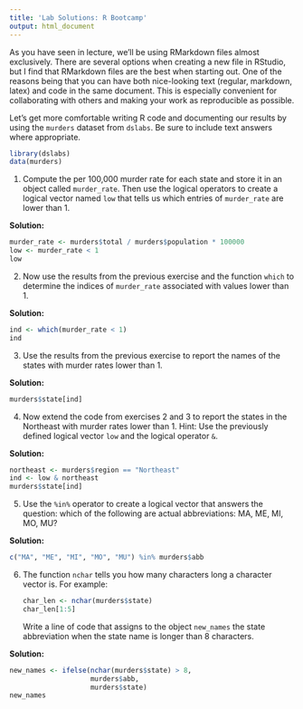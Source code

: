 ```yaml
---
title: 'Lab Solutions: R Bootcamp'
output: html_document
---
```


As you have seen in lecture, we’ll be using RMarkdown files almost exclusively. There are several options when creating a new file in RStudio, but I find that RMarkdown files are the best when starting out. One of the reasons being that you can have both nice-looking text (regular, markdown, latex) and code in the same document. This is especially convenient for collaborating with others and making your work as reproducible as possible.

Let's get more comfortable writing R code and documenting our results by using the `murders` dataset from `dslabs`. Be sure to include text answers where appropriate. 

```r
library(dslabs)
data(murders)
```


1. Compute the per 100,000 murder rate for each state and store it in an object called `murder_rate`. Then use the logical operators to create a logical vector named `low` that tells us which entries of `murder_rate` are lower than 1. 

**Solution:**

```r
murder_rate <- murders$total / murders$population * 100000 
low <- murder_rate < 1
low
```


2. Now use the results from the previous exercise and the function `which` to determine the indices of `murder_rate` associated with values lower than 1.

**Solution:**

```r
ind <- which(murder_rate < 1)
ind
```


3. Use the results from the previous exercise to report the names of the states with murder rates lower than 1.

**Solution:**

```r
murders$state[ind]
```


4. Now extend the code from exercises 2 and 3 to report the states in the Northeast with murder rates lower than 1. Hint: Use the previously defined logical vector `low` and the logical operator `&`.

**Solution:**

```r
northeast <- murders$region == "Northeast"
ind <- low & northeast
murders$state[ind]
```


5. Use the `%in%` operator to create a logical vector that answers the question: which of the following are actual abbreviations: MA, ME, MI, MO, MU?

**Solution:**

```r
c("MA", "ME", "MI", "MO", "MU") %in% murders$abb
```


6. The function `nchar` tells you how many characters long a character vector is. For example:
    
    ```r
    char_len <- nchar(murders$state)
    char_len[1:5]
    ```

   Write a line of code that assigns to the object `new_names` the state abbreviation when the state name is longer than 8 characters.

**Solution:**

```r
new_names <- ifelse(nchar(murders$state) > 8,
                    murders$abb,
                    murders$state)
new_names
```   

